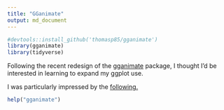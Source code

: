 ```yaml
---
title: "GGanimate"
output: md_document
---
```


```r
#devtools::install_github('thomasp85/gganimate')
library(gganimate)
library(tidyverse)
```

Following the recent redesign of the [gganimate](https://github.com/thomasp85/gganimate) package, I thought I'd be interested in learning to expand my ggplot use.

I was particularly impressed by the [following.](https://www.data-imaginist.com/2017/animating-the-logo/)

```r
help("gganimate")
```

